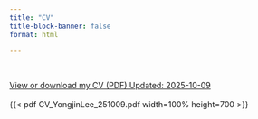 ```yaml
---
title: "CV"
title-block-banner: false
format: html

---
```


<br>

[View or download my CV (PDF) Updated: 2025-10-09](CV_YongjinLee_251009.pdf)
<br>
<br>
{{< pdf CV_YongjinLee_251009.pdf width=100% height=700 >}}